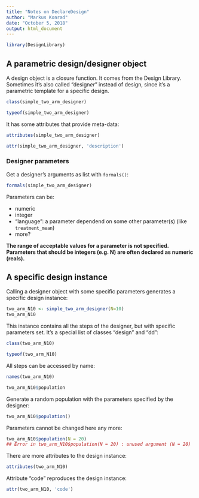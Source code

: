 ```yaml
---
title: "Notes on DeclareDesign"
author: "Markus Konrad"
date: "October 5, 2018"
output: html_document
---
```


```r
library(DesignLibrary)
```


## A parametric design/designer object

A design object is a closure function. It comes from the Design Library. Sometimes it's also called "design*er*" instead of design, since it's a parametric template for a specific design.

```r
class(simple_two_arm_designer)
```

```r
typeof(simple_two_arm_designer)
```

It has some attributes that provide meta-data:

```r
attributes(simple_two_arm_designer)
```

```r
attr(simple_two_arm_designer, 'description')
```

### Designer parameters

Get a designer's arguments as list with `formals()`:

```r
formals(simple_two_arm_designer)
```

Parameters can be:

- numeric
- integer
- "language": a parameter dependend on some other parameter(s) (like `treatment_mean`)
- more?

**The range of acceptable values for a parameter is not specified. Parameters that should be integers (e.g. N) are often declared as numeric (reals).**

## A specific design instance

Calling a designer object with some specific parameters generates a specific design instance:

```r
two_arm_N10 <- simple_two_arm_designer(N=10)
two_arm_N10
```

This instance contains all the steps of the designer, but with specific parameters set. It's a special list of classes "design" and "dd":

```r
class(two_arm_N10)
```

```r
typeof(two_arm_N10)
```

All steps can be accessed by name:

```r
names(two_arm_N10)
```

```r
two_arm_N10$population
```

Generate a random population with the parameters specified by the designer:

```r
two_arm_N10$population()
```


Parameters cannot be changed here any more:

```r
two_arm_N10$population(N = 20)
## Error in two_arm_N10$population(N = 20) : unused argument (N = 20)
```

There are more attributes to the design instance:

```r
attributes(two_arm_N10)
```

Attribute "code" reproduces the design instance:

```r
attr(two_arm_N10, 'code')
```

